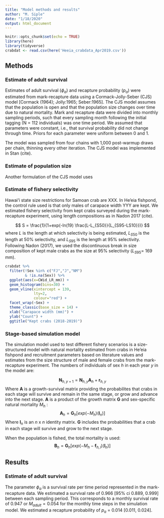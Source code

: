 ```yaml
---
title: "Model methods and results"
author: "M. Siple"
date: "1/18/2020"
output: html_document
---
```


```r
knitr::opts_chunk$set(echo = TRUE)
library(here)
library(tidyverse)
crabdat <- read.csv(here('Heeia_crabdata_Apr2019.csv'))

```

## Methods


### Estimate of adult survival

Estimates of adult survival ($\phi_a$) and recapture probability ($p_a$) were estimated from mark-recapture data using a Cormack-Jolly-Seber (CJS) model [Cormack (1964); Jolly:1965; Seber:1965]. The CJS model assumes that the population is open and that the population size changes over time due to natural mortality. Mark and recapture data were divided into monthly sampling periods, such that every sampling month following the initial tagging (N = 112 individuals) was one time period. We assumed that parameters were constant, i.e., that survival probability did not change through time. Priors for each parameter were uniform between 0 and 1.

The model was sampled from four chains with 1,000 post-warmup draws per chain, thinning every other iteration. The CJS model was implemented in Stan (cite).

### Estimate of population size
Another formulation of the CJS model uses 

### Estimate of fishery selectivity

Hawai‘i state size restrictions for Samoan crab are XXX. In He'eia fishpond, the control rule used is that only males of carapace width YYY are kept. We estimated fishery selectivity from kept crabs surveyed during the mark-recapture experiment, using length compositions as in Nadon 2017 (cite). 

$$
S = \frac{1}{1+exp(-ln(19) \frac{L-L_{S50}}{L_{S95-LS10}})}
$$
where $L$ is the length at which selectivity is being estimated, $L_{S50}$ is the length at 50% selectivity, and $L_{S95}$ is the length at 95% selectivity. Following Nadon (2017), we used the discontinuous break in size composition of kept male crabs as the size at 95% selectivity ($L_{S95}$= 169 mm). 

```r
crabdat %>%
  filter(!Sex %in% c("FJ","J","NM")
         & !is.na(Sex)) %>%
  ggplot(aes(x=CWid_LR_mm)) + 
  geom_histogram(bins=30) +
  geom_vline(xintercept = 139,
             lty=2,
             colour="red") +
  facet_wrap(~Sex) +
  theme_classic(base_size = 14) +
  xlab("Carapace width (mm)") +
  ylab("Count") +
  ggtitle("Kept crabs (2018-2019)")
```


### Stage-based simulation model

The simulation model used to test different fishery scenarios is a size-structured model with natural mortality estimated from crabs in He'eia fishpond and recruitment parameters based on literature values and estimates from the size structure of male and female crabs from the mark-recapture experiment. The numbers of individuals of sex $h$ in each year $y$ in the model are:

$$
\textbf{N}_{h,y+1} = \textbf{N}_{h,y}\textbf{A}_h + \textbf{r}_{h,y}
$$
Where $\textbf{A}$ is a growth-survival matrix providing the probabilites that crabs in each stage will survive and remain in the same stage, or grow and advance into the next stage. $\textbf{A}$ is a product of the growth matrix $\textbf{G}$ and sex-specific natural mortality $M_h$ :
$$
\textbf{A}_{h} = \textbf{G}_{h}[exp(-M_h)(\textbf{I}_n)]
$$
Where $\textbf{I}_n$ is an $n$ x $n$ identity matrix. $\textbf{G}$ includes the probabilities that a crab in each stage will survive and grow to the next stage. 

When the population is fished, the total mortality is used:
$$
\textbf{B}_{h} = \textbf{G}_{h}[exp(-M_h-\textbf{f}_{h,l})(\textbf{I}_n)]
$$


## Results

### Estimate of adult survival
The parameter $\phi_a$ is a survival rate per time period represented in the mark-recapture data. We estimated a survival rate of 0.966 [95% ci 0.889, 0.999] between each sampling period. This corresponds to a monthly survival rate of 0.947 or $M_{adult} = 0.054$ for the monthly time steps in the simulation model. We estimated a recapture probability of $p_a$ = 0.014 [0.011, 0.024]. 
